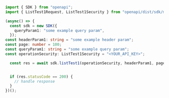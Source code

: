 ```typescript ListTest1.ts
import { SDK } from "openapi";
import { ListTest1Request, ListTest1Security } from "openapi/dist/sdk/models/operations";

(async() => {
  const sdk = new SDK({
    queryParam1: "some example query param",
  });
const headerParam1: string = "some example header param";
const page: number = 100;
const queryParam1: string = "some example query param";
const operationSecurity: ListTest1Security = "<YOUR_API_KEY>";

  const res = await sdk.listTest1(operationSecurity, headerParam1, page, queryParam1);


  if (res.statusCode == 200) {
    // handle response
  }
})();
```
